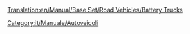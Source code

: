 [[Translation:en/Manual/Base Set/Road Vehicles/Battery Trucks]]

{{it/Manuale/Set base/Autoveicoli/StatAutoveicoli|nome     = Carro batterie MightyMover
  |img      = en/Manual/Base Set/Road Vehicles/MightyMover Battery.gif
  |prezzo    = 9.596
  |velocità    = 48
  |annuale   = 842
  |ideato = 1935
  |vita     = 15
  |capacità = 17 batterie
}}

{{it/Manuale/Set base/Autoveicoli/StatAutoveicoli|nome     = Carro batterie Powernaught
  |img      = en/Manual/Base Set/Road Vehicles/Powernaught Battery.gif
  |prezzo    = 12.058
  |velocità    = 88
  |annuale   = 1.574
  |ideato = 1974
  |vita     = 15
  |capacità = 19 batterie
}}

{{it/Manuale/Set base/Autoveicoli/StatAutoveicoli|nome     = Carro batterie Wizzowow
  |img      = en/Manual/Base Set/Road Vehicles/Wizzow Battery.gif
  |prezzo    = 12.878
  |velocità    = 112
  |annuale   = 2.250
  |ideato = 2017
  |vita     = 15
  |capacità = 22 batterie
}}
[[Category:it/Manuale/Autoveicoli]]